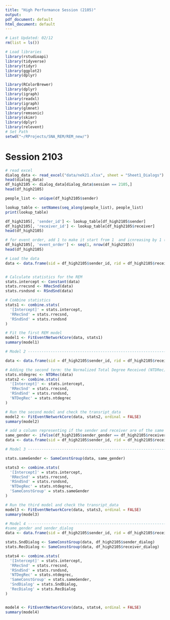 ```yaml
---
title: "High Performance Session (2105)"
output:
pdf_document: default
html_document: default
---
```

```r
# Last Updated: 02/12
rm(list = ls())

# Load libraries
library(rstudioapi)
library(tidyverse)
library(tidyr)
library(ggplot2)
library(dplyr)

library(RColorBrewer)
library(dplyr)
library(igraph)
library(readxl)
library(igraph)
library(glmnet)
library(remsonic)
library(skimr)
library(dplyr)
library(relevent)
# Set Path
setwd("~/RProjects/SNA_REM/REM_new/")
```

# Session 2103
```r
# read excel
dialog_data <- read_excel("data/nek21.xlsx", sheet = "Sheet1_Dialogs")
head(dialog_data)
df_high2105 <- dialog_data[dialog_data$session == 2105,]
head(df_high2105)
```
```r

people_list <- unique(df_high2105$sender)

lookup_table <- setNames(seq_along(people_list), people_list)
print(lookup_table)

df_high2105[, 'sender_id'] <- lookup_table[df_high2105$sender]
df_high2105[, 'receiver_id'] <- lookup_table[df_high2105$receiver]
head(df_high2105)

# for event order, add 1 to make it start from 1  and icnreasing by 1 (row number)
df_high2105[, 'event_order'] <- seq(1, nrow(df_high2105))
head(df_high2105)
```




```r
# Load the data
data <- data.frame(sid = df_high2105$sender_id, rid = df_high2105$receiver_id, time = df_high2105$event_order)


# Calculate statistics for the REM
stats.intercept <- Constant(data)
stats.rrecsnd <- RRecSnd(data)
stats.rsndsnd <- RSndSnd(data)

# Combine statistics
stats1 <- combine.stats(
  '[Intercept]' = stats.intercept,
  'RRecSnd' = stats.rrecsnd,
  'RSndSnd' = stats.rsndsnd
)

# Fit the first REM model
model1 <- FitEventNetworkCore(data, stats1)
summary(model1)

```


```r

# Model 2 -----------------------------------------------------------------

data <- data.frame(sid = df_high2105$sender_id, rid = df_high2105$receiver_id, time = df_high2105$event_order, sender_dialog = df_high2105$sender_dialog)

# Adding the second term: the Normalized Total Degree Received (NTDRec)
stats.ntdegrec <- NTDRec(data)
stats2 <- combine.stats(
  '[Intercept]' <- stats.intercept,
  'RRecSnd' = stats.rrecsnd,
  'RSndSnd' = stats.rsndsnd,
  'NTDegRec' = stats.ntdegrec
)

# Run the second model and check the transript_data
model2 <- FitEventNetworkCore(data, stats2, ordinal = FALSE)
summary(model2)
```


```r

# add a column representing if the sender and receiver are of the same gender
same_gender <- ifelse(df_high2105$sender_gender == df_high2105$receiver_gender, 1, 0)
data <- data.frame(sid = df_high2105$sender_id, rid = df_high2105$receiver_id, time = df_high2105$event_order, sender_dialog = df_high2105$sender_dialog)

# Model 3 -----------------------------------------------------------------

stats.sameGender <- SameConstGroup(data, same_gender)

stats3 <- combine.stats(
  '[Intercept]' = stats.intercept,
  'RRecSnd' = stats.rrecsnd,
  'RSndSnd' = stats.rsndsnd,
  'NTDegRec' = stats.ntdegrec,
  'SameConstGroup' = stats.sameGender
)

# Run the third model and check the transript_data
model3 <- FitEventNetworkCore(data, stats3, ordinal = FALSE)
summary(model3)
```
```r

# Model 4 -----------------------------------------------------------------
#same_gender and sender_dialog
data <- data.frame(sid = df_high2105$sender_id, rid = df_high2105$receiver_id, time = df_high2105$event_order, sender_dialog = df_high2105$sender_dialog)

stats.SndDialog <- SameConstGroup(data, df_high2105$sender_dialog)
stats.RecDialog <- SameConstGroup(data, df_high2105$receiver_dialog)

stats4 <- combine.stats(
  '[Intercept]' = stats.intercept,
  'RRecSnd' = stats.rrecsnd,
  'RSndSnd' = stats.rsndsnd,
  'NTDegRec' = stats.ntdegrec,
  'SameConstGroup' = stats.sameGender,
  'SndDialog' = stats.SndDialog,
  'RecDialog' = stats.RecDialog
)


model4 <- FitEventNetworkCore(data, stats4, ordinal = FALSE)
summary(model4)

```

